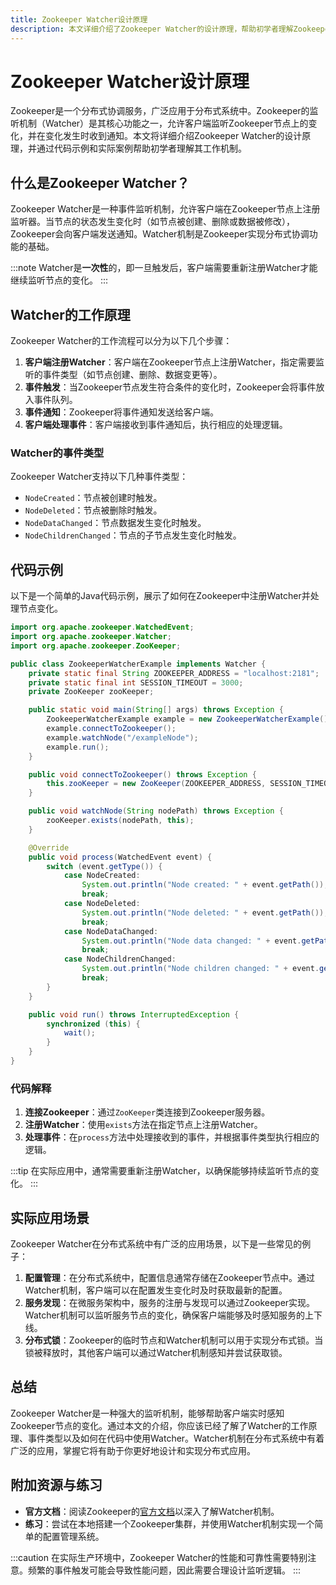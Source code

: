 ```yaml
---
title: Zookeeper Watcher设计原理
description: 本文详细介绍了Zookeeper Watcher的设计原理，帮助初学者理解Zookeeper的监听机制及其在实际应用中的使用场景。
---
```


# Zookeeper Watcher设计原理

Zookeeper是一个分布式协调服务，广泛应用于分布式系统中。Zookeeper的监听机制（Watcher）是其核心功能之一，允许客户端监听Zookeeper节点上的变化，并在变化发生时收到通知。本文将详细介绍Zookeeper Watcher的设计原理，并通过代码示例和实际案例帮助初学者理解其工作机制。

## 什么是Zookeeper Watcher？

Zookeeper Watcher是一种事件监听机制，允许客户端在Zookeeper节点上注册监听器。当节点的状态发生变化时（如节点被创建、删除或数据被修改），Zookeeper会向客户端发送通知。Watcher机制是Zookeeper实现分布式协调功能的基础。

:::note
Watcher是**一次性**的，即一旦触发后，客户端需要重新注册Watcher才能继续监听节点的变化。
:::

## Watcher的工作原理

Zookeeper Watcher的工作流程可以分为以下几个步骤：

1. **客户端注册Watcher**：客户端在Zookeeper节点上注册Watcher，指定需要监听的事件类型（如节点创建、删除、数据变更等）。
2. **事件触发**：当Zookeeper节点发生符合条件的变化时，Zookeeper会将事件放入事件队列。
3. **事件通知**：Zookeeper将事件通知发送给客户端。
4. **客户端处理事件**：客户端接收到事件通知后，执行相应的处理逻辑。

### Watcher的事件类型

Zookeeper Watcher支持以下几种事件类型：

- `NodeCreated`：节点被创建时触发。
- `NodeDeleted`：节点被删除时触发。
- `NodeDataChanged`：节点数据发生变化时触发。
- `NodeChildrenChanged`：节点的子节点发生变化时触发。

## 代码示例

以下是一个简单的Java代码示例，展示了如何在Zookeeper中注册Watcher并处理节点变化。

```java
import org.apache.zookeeper.WatchedEvent;
import org.apache.zookeeper.Watcher;
import org.apache.zookeeper.ZooKeeper;

public class ZookeeperWatcherExample implements Watcher {
    private static final String ZOOKEEPER_ADDRESS = "localhost:2181";
    private static final int SESSION_TIMEOUT = 3000;
    private ZooKeeper zooKeeper;

    public static void main(String[] args) throws Exception {
        ZookeeperWatcherExample example = new ZookeeperWatcherExample();
        example.connectToZookeeper();
        example.watchNode("/exampleNode");
        example.run();
    }

    public void connectToZookeeper() throws Exception {
        this.zooKeeper = new ZooKeeper(ZOOKEEPER_ADDRESS, SESSION_TIMEOUT, this);
    }

    public void watchNode(String nodePath) throws Exception {
        zooKeeper.exists(nodePath, this);
    }

    @Override
    public void process(WatchedEvent event) {
        switch (event.getType()) {
            case NodeCreated:
                System.out.println("Node created: " + event.getPath());
                break;
            case NodeDeleted:
                System.out.println("Node deleted: " + event.getPath());
                break;
            case NodeDataChanged:
                System.out.println("Node data changed: " + event.getPath());
                break;
            case NodeChildrenChanged:
                System.out.println("Node children changed: " + event.getPath());
                break;
        }
    }

    public void run() throws InterruptedException {
        synchronized (this) {
            wait();
        }
    }
}
```

### 代码解释

1. **连接Zookeeper**：通过`ZooKeeper`类连接到Zookeeper服务器。
2. **注册Watcher**：使用`exists`方法在指定节点上注册Watcher。
3. **处理事件**：在`process`方法中处理接收到的事件，并根据事件类型执行相应的逻辑。

:::tip
在实际应用中，通常需要重新注册Watcher，以确保能够持续监听节点的变化。
:::

## 实际应用场景

Zookeeper Watcher在分布式系统中有广泛的应用场景，以下是一些常见的例子：

1. **配置管理**：在分布式系统中，配置信息通常存储在Zookeeper节点中。通过Watcher机制，客户端可以在配置发生变化时及时获取最新的配置。
2. **服务发现**：在微服务架构中，服务的注册与发现可以通过Zookeeper实现。Watcher机制可以监听服务节点的变化，确保客户端能够及时感知服务的上下线。
3. **分布式锁**：Zookeeper的临时节点和Watcher机制可以用于实现分布式锁。当锁被释放时，其他客户端可以通过Watcher机制感知并尝试获取锁。

## 总结

Zookeeper Watcher是一种强大的监听机制，能够帮助客户端实时感知Zookeeper节点的变化。通过本文的介绍，你应该已经了解了Watcher的工作原理、事件类型以及如何在代码中使用Watcher。Watcher机制在分布式系统中有着广泛的应用，掌握它将有助于你更好地设计和实现分布式应用。

## 附加资源与练习

- **官方文档**：阅读Zookeeper的[官方文档](https://zookeeper.apache.org/doc/current/zookeeperProgrammers.html)以深入了解Watcher机制。
- **练习**：尝试在本地搭建一个Zookeeper集群，并使用Watcher机制实现一个简单的配置管理系统。

:::caution
在实际生产环境中，Zookeeper Watcher的性能和可靠性需要特别注意。频繁的事件触发可能会导致性能问题，因此需要合理设计监听逻辑。
:::